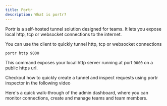 ```yaml
---
title: Portr
description: What is portr?
---
```



Portr is a self-hosted tunnel solution designed for teams. It lets you expose local http, tcp or websocket connections to the internet.

You can use the client to quickly tunnel http, tcp or websocket connections

```bash
portr http 9000
```

This command exposes your local http server running at port `9000` on a public https url.

Checkout how to quickly create a tunnel and inspect requests using portr inspector in the following video

<YouTube id="https://youtu.be/hhbte2JI3qk" />

Here's a quick walk-through of the admin dashboard, where you can monitor connections, create and manage teams and team members.

<YouTube id="https://youtu.be/P37la8DjrzA" />
